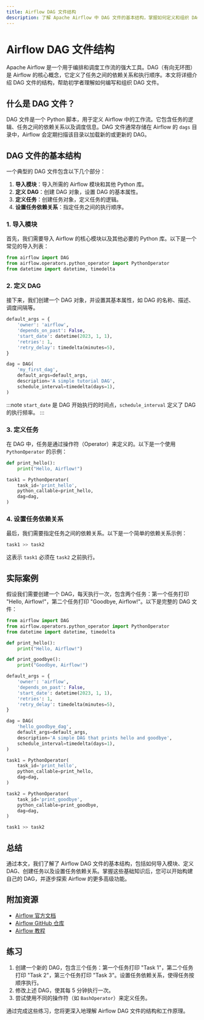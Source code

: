 ```yaml
---
title: Airflow DAG 文件结构
description: 了解 Apache Airflow 中 DAG 文件的基本结构，掌握如何定义和组织 DAG 文件以构建高效的工作流。
---
```


# Airflow DAG 文件结构

Apache Airflow 是一个用于编排和调度工作流的强大工具。DAG（有向无环图）是 Airflow 的核心概念，它定义了任务之间的依赖关系和执行顺序。本文将详细介绍 DAG 文件的结构，帮助初学者理解如何编写和组织 DAG 文件。

## 什么是 DAG 文件？

DAG 文件是一个 Python 脚本，用于定义 Airflow 中的工作流。它包含任务的逻辑、任务之间的依赖关系以及调度信息。DAG 文件通常存储在 Airflow 的 `dags` 目录中，Airflow 会定期扫描该目录以加载新的或更新的 DAG。

## DAG 文件的基本结构

一个典型的 DAG 文件包含以下几个部分：

1. **导入模块**：导入所需的 Airflow 模块和其他 Python 库。
2. **定义 DAG**：创建 DAG 对象，设置 DAG 的基本属性。
3. **定义任务**：创建任务对象，定义任务的逻辑。
4. **设置任务依赖关系**：指定任务之间的执行顺序。

### 1. 导入模块

首先，我们需要导入 Airflow 的核心模块以及其他必要的 Python 库。以下是一个常见的导入列表：

```python
from airflow import DAG
from airflow.operators.python_operator import PythonOperator
from datetime import datetime, timedelta
```

### 2. 定义 DAG

接下来，我们创建一个 DAG 对象，并设置其基本属性，如 DAG 的名称、描述、调度间隔等。

```python
default_args = {
    'owner': 'airflow',
    'depends_on_past': False,
    'start_date': datetime(2023, 1, 1),
    'retries': 1,
    'retry_delay': timedelta(minutes=5),
}

dag = DAG(
    'my_first_dag',
    default_args=default_args,
    description='A simple tutorial DAG',
    schedule_interval=timedelta(days=1),
)
```

:::note
`start_date` 是 DAG 开始执行的时间点，`schedule_interval` 定义了 DAG 的执行频率。
:::

### 3. 定义任务

在 DAG 中，任务是通过操作符（Operator）来定义的。以下是一个使用 `PythonOperator` 的示例：

```python
def print_hello():
    print("Hello, Airflow!")

task1 = PythonOperator(
    task_id='print_hello',
    python_callable=print_hello,
    dag=dag,
)
```

### 4. 设置任务依赖关系

最后，我们需要指定任务之间的依赖关系。以下是一个简单的依赖关系示例：

```python
task1 >> task2
```

这表示 `task1` 必须在 `task2` 之前执行。

## 实际案例

假设我们需要创建一个 DAG，每天执行一次，包含两个任务：第一个任务打印 "Hello, Airflow!"，第二个任务打印 "Goodbye, Airflow!"。以下是完整的 DAG 文件：

```python
from airflow import DAG
from airflow.operators.python_operator import PythonOperator
from datetime import datetime, timedelta

def print_hello():
    print("Hello, Airflow!")

def print_goodbye():
    print("Goodbye, Airflow!")

default_args = {
    'owner': 'airflow',
    'depends_on_past': False,
    'start_date': datetime(2023, 1, 1),
    'retries': 1,
    'retry_delay': timedelta(minutes=5),
}

dag = DAG(
    'hello_goodbye_dag',
    default_args=default_args,
    description='A simple DAG that prints hello and goodbye',
    schedule_interval=timedelta(days=1),
)

task1 = PythonOperator(
    task_id='print_hello',
    python_callable=print_hello,
    dag=dag,
)

task2 = PythonOperator(
    task_id='print_goodbye',
    python_callable=print_goodbye,
    dag=dag,
)

task1 >> task2
```

## 总结

通过本文，我们了解了 Airflow DAG 文件的基本结构，包括如何导入模块、定义 DAG、创建任务以及设置任务依赖关系。掌握这些基础知识后，您可以开始构建自己的 DAG，并逐步探索 Airflow 的更多高级功能。

## 附加资源

- [Airflow 官方文档](https://airflow.apache.org/docs/)
- [Airflow GitHub 仓库](https://github.com/apache/airflow)
- [Airflow 教程](https://airflow.apache.org/docs/apache-airflow/stable/tutorial.html)

## 练习

1. 创建一个新的 DAG，包含三个任务：第一个任务打印 "Task 1"，第二个任务打印 "Task 2"，第三个任务打印 "Task 3"。设置任务依赖关系，使得任务按顺序执行。
2. 修改上述 DAG，使其每 5 分钟执行一次。
3. 尝试使用不同的操作符（如 `BashOperator`）来定义任务。

通过完成这些练习，您将更深入地理解 Airflow DAG 文件的结构和工作原理。